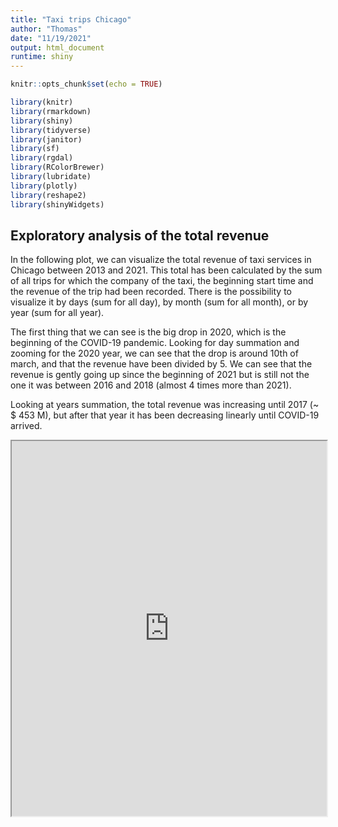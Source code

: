 ```yaml
---
title: "Taxi trips Chicago"
author: "Thomas"
date: "11/19/2021"
output: html_document
runtime: shiny
---
```


```r
knitr::opts_chunk$set(echo = TRUE)
```

```r
library(knitr)
library(rmarkdown)
library(shiny)
library(tidyverse)
library(janitor)
library(sf)
library(rgdal)
library(RColorBrewer)
library(lubridate)
library(plotly)
library(reshape2)
library(shinyWidgets)
```

## Exploratory analysis of the total revenue

In the following plot, we can visualize the total revenue of taxi services in Chicago between 2013 and 2021. This total has been calculated by the sum of all trips for which the company of the taxi, the beginning start time and the revenue of the trip had been recorded. There is the possibility to visualize it by days (sum for all day), by month (sum for all month), or by year (sum for all year).

The first thing that we can see is the big drop in 2020, which is the beginning of the COVID-19 pandemic. Looking for day summation and zooming for the 2020 year, we can see that the drop is around 10th of march, and that the revenue have been divided by 5.
We can see that the revenue is gently going up since the beginning of 2021 but is still not the one it was between 2016 and 2018 (almost 4 times more than 2021).

Looking at years summation, the total revenue was increasing until 2017 (~ \$ 453 M), but after that year it has been decreasing linearly until COVID-19 arrived.

<iframe src ="https://uberlu.shinyapps.io/time_series_dmy/" height=600px width=100% />

## Comparison of total revenue between each years

The next plot is here to compare the total revenue by day or month between years. The calculation have been made as the previous plots.

Visualizing by months, we can see that months with higher revenue have been from June to October. We can see that the monthly total revenue seems to behave similarly between each year, globally increasing from January to June and then decreasing from October to December.

Looking at daily revenue is quiet interesting because it seems that it has the same up and down pattern along the years, e.g., a drop at the beginning of July which is really visible looking at the all year, note that the 4 July is Independence Day which is a federal holiday in United States. The revenue oscillates generally by \$ 200'000 to \$ 400'000 between days which for some days is one third of the daily revenue.

<iframe src ="https://uberlu.shinyapps.io/time_series_comparison/" height=600px width=100% />

















## Comparison of total revenue between 30 companies

In this part we will be able to visualize the total revenue per day, month or year for the thirty companies that made the most revenue between 2013 and 2021.

We can see that some companies have an almost constant revenue over the years, e.g., 'Blue Ribbon Taxi Association Inc.', and others that made a lot of revenue but are not anymore in busines, e.g., '303 Taxi'. But those which are not any more in business still made enough revenue to be in the top 30. We can see that some of these have made a quiet mig revenue as soon as they enter the taxi services, e.g. '303 Taxi' with ~ \$ 2.3 M in 2016. It may be due to a change of name for these taxi companies which could already have a fleet of vehicles and clients. For comparison, 'Flash Cab' which is the taxi company with the most revenue begin in 2013 with a really small revenue and grow in almost one year.

<iframe src ="https://uberlu.shinyapps.io/time_series_companies/" height=600px width=100% />


